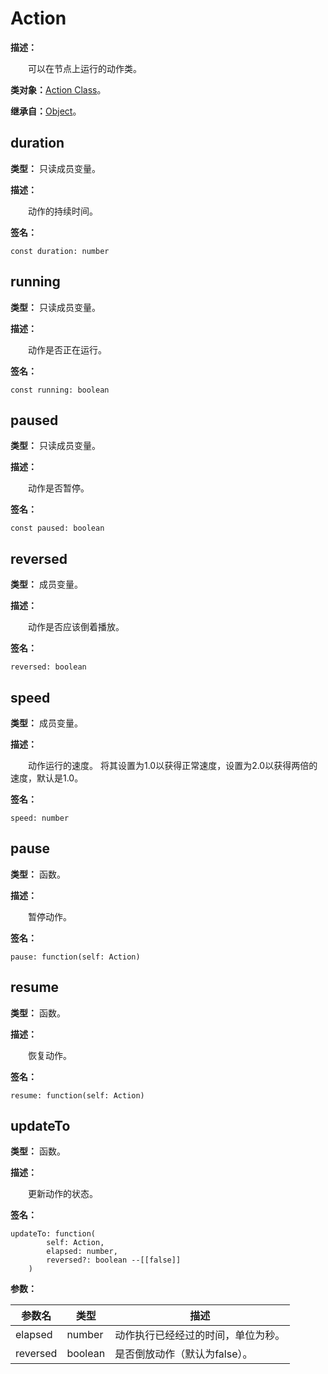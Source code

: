 # Action

**描述：**

&emsp;&emsp;可以在节点上运行的动作类。

**类对象：**[Action Class](/docs/api/Class%20Object/Action)。

**继承自：**[Object](/docs/api/Class/Object)。

## duration

**类型：** 只读成员变量。

**描述：**

&emsp;&emsp;动作的持续时间。

**签名：**
```tl
const duration: number
```

## running

**类型：** 只读成员变量。

**描述：**

&emsp;&emsp;动作是否正在运行。

**签名：**
```tl
const running: boolean
```

## paused

**类型：** 只读成员变量。

**描述：**

&emsp;&emsp;动作是否暂停。

**签名：**
```tl
const paused: boolean
```

## reversed

**类型：** 成员变量。

**描述：**

&emsp;&emsp;动作是否应该倒着播放。

**签名：**
```tl
reversed: boolean
```

## speed

**类型：** 成员变量。

**描述：**

&emsp;&emsp;动作运行的速度。
将其设置为1.0以获得正常速度，设置为2.0以获得两倍的速度，默认是1.0。

**签名：**
```tl
speed: number
```

## pause

**类型：** 函数。

**描述：**

&emsp;&emsp;暂停动作。

**签名：**
```tl
pause: function(self: Action)
```

## resume

**类型：** 函数。

**描述：**

&emsp;&emsp;恢复动作。

**签名：**
```tl
resume: function(self: Action)
```

## updateTo

**类型：** 函数。

**描述：**

&emsp;&emsp;更新动作的状态。

**签名：**
```tl
updateTo: function(
		self: Action,
		elapsed: number,
		reversed?: boolean --[[false]]
	)
```

**参数：**

| 参数名 | 类型 | 描述 |
| --- | --- | --- |
| elapsed | number | 动作执行已经经过的时间，单位为秒。 |
| reversed | boolean | 是否倒放动作（默认为false）。 |